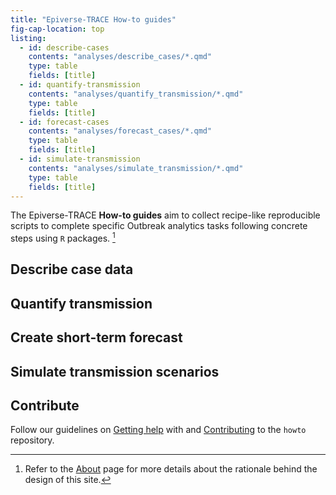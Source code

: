 ```yaml
---
title: "Epiverse-TRACE How-to guides"
fig-cap-location: top
listing: 
  - id: describe-cases
    contents: "analyses/describe_cases/*.qmd"
    type: table
    fields: [title]
  - id: quantify-transmission
    contents: "analyses/quantify_transmission/*.qmd"
    type: table
    fields: [title]
  - id: forecast-cases
    contents: "analyses/forecast_cases/*.qmd"
    type: table
    fields: [title]
  - id: simulate-transmission
    contents: "analyses/simulate_transmission/*.qmd"
    type: table
    fields: [title]
---
```


The Epiverse-TRACE **How-to guides** aim to collect recipe-like reproducible scripts to complete specific Outbreak analytics tasks following concrete steps using `R` packages. [^1] 

[^1]: Refer to the [About](about.qmd) page for more details about the rationale behind the design of this site.

## Describe case data

:::{#describe-cases}
:::

## Quantify transmission

:::{#quantify-transmission}
:::

## Create short-term forecast

:::{#forecast-cases}
:::

## Simulate transmission scenarios

:::{#simulate-transmission}
:::

## Contribute

Follow our guidelines on [Getting help](https://github.com/epiverse-trace/howto/blob/main/.github/SUPPORT.md) with and [Contributing](https://github.com/epiverse-trace/howto/blob/main/.github/CONTRIBUTING.md) to the `howto` repository.
